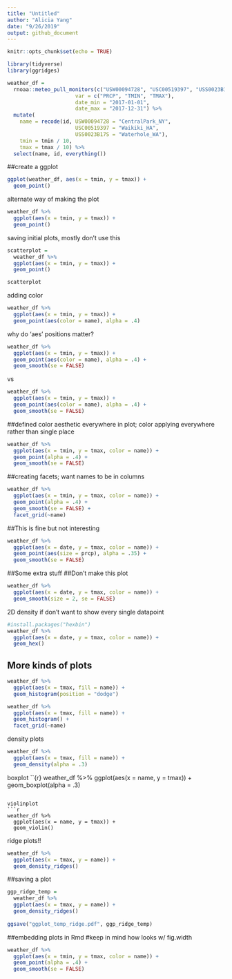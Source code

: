 ```yaml
---
title: "Untitled"
author: "Alicia Yang"
date: "9/26/2019"
output: github_document
---
```


```r
knitr::opts_chunk$set(echo = TRUE)

library(tidyverse)
library(ggridges)
```

```r
weather_df = 
  rnoaa::meteo_pull_monitors(c("USW00094728", "USC00519397", "USS0023B17S"),
                      var = c("PRCP", "TMIN", "TMAX"), 
                      date_min = "2017-01-01",
                      date_max = "2017-12-31") %>%
  mutate(
    name = recode(id, USW00094728 = "CentralPark_NY", 
                      USC00519397 = "Waikiki_HA",
                      USS0023B17S = "Waterhole_WA"),
    tmin = tmin / 10,
    tmax = tmax / 10) %>%
  select(name, id, everything())
```

##create a ggplot

```r
ggplot(weather_df, aes(x = tmin, y = tmax)) +
  geom_point()
```

alternate way of making the plot

```r
weather_df %>%
  ggplot(aes(x = tmin, y = tmax)) +
  geom_point()
```

saving initial plots, mostly don't use this

```r
scatterplot = 
  weather_df %>%
  ggplot(aes(x = tmin, y = tmax)) +
  geom_point()

scatterplot
```

adding color 

```r
weather_df %>%
  ggplot(aes(x = tmin, y = tmax)) + 
  geom_point(aes(color = name), alpha = .4)
```

why do 'aes' positions matter?

```r
weather_df %>%
  ggplot(aes(x = tmin, y = tmax)) + 
  geom_point(aes(color = name), alpha = .4) + 
  geom_smooth(se = FALSE)
```

vs

```r
weather_df %>%
  ggplot(aes(x = tmin, y = tmax)) + 
  geom_point(aes(color = name), alpha = .4) + 
  geom_smooth(se = FALSE)
```

##defined color aesthetic everywhere in plot; color applying everywhere rather than single place
```r
weather_df %>%
  ggplot(aes(x = tmin, y = tmax, color = name)) + 
  geom_point(alpha = .4) + 
  geom_smooth(se = FALSE)
```

##creating facets; want names to be in columns

```r
weather_df %>%
  ggplot(aes(x = tmin, y = tmax, color = name)) + 
  geom_point(alpha = .4) + 
  geom_smooth(se = FALSE) + 
  facet_grid(~name)
```

##This is fine but not interesting
```r
weather_df %>%
  ggplot(aes(x = date, y = tmax, color = name)) + 
  geom_point(aes(size = prcp), alpha = .35) +
  geom_smooth(se = FALSE)
```

##Some extra stuff
##Don't make this plot
```r
weather_df %>%
  ggplot(aes(x = date, y = tmax, color = name)) + 
  geom_smooth(size = 2, se = FALSE)
```

2D density
if don't want to show every single datapoint 

```r
#install.packages("hexbin")
weather_df %>%
  ggplot(aes(x = date, y = tmax, color = name)) + 
  geom_hex()
```


## More kinds of plots
```r
weather_df %>%
  ggplot(aes(x = tmax, fill = name)) +
  geom_histogram(position = "dodge")
```

```r
weather_df %>%
  ggplot(aes(x = tmax, fill = name)) +
  geom_histogram() +
  facet_grid(~name)
```

density plots
```r
weather_df %>%
  ggplot(aes(x = tmax, fill = name)) +
  geom_density(alpha = .3) 
```


boxplot
``{r}
weather_df %>%
  ggplot(aes(x = name, y = tmax)) +
  geom_boxplot(alpha = .3)
```

violinplot
```r
weather_df %>%
  ggplot(aes(x = name, y = tmax)) +
  geom_violin()
```


ridge plots!!
```r
weather_df %>%
  ggplot(aes(x = tmax, y = name)) +
  geom_density_ridges()
```

##saving a plot

```r
ggp_ridge_temp = 
  weather_df %>%
  ggplot(aes(x = tmax, y = name)) +
  geom_density_ridges()
  
ggsave("ggplot_temp_ridge.pdf", ggp_ridge_temp)
```


##embedding plots in Rmd
#keep in mind how looks w/ fig.width
```r
weather_df %>%
  ggplot(aes(x = tmin, y = tmax, color = name)) + 
  geom_point(alpha = .4) + 
  geom_smooth(se = FALSE) 
```



